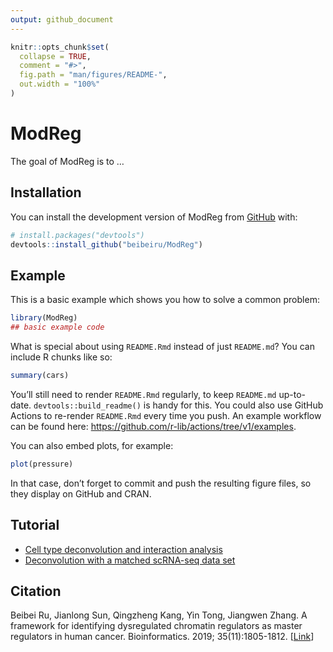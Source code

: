 ```yaml
---
output: github_document
---
```


<!-- README.md is generated from README.Rmd. Please edit that file -->

```r
knitr::opts_chunk$set(
  collapse = TRUE,
  comment = "#>",
  fig.path = "man/figures/README-",
  out.width = "100%"
)
```

# ModReg

<!-- badges: start -->
<!-- badges: end -->

The goal of ModReg is to ...

## Installation

You can install the development version of ModReg from [GitHub](https://github.com/) with:

``` r
# install.packages("devtools")
devtools::install_github("beibeiru/ModReg")
```

## Example

This is a basic example which shows you how to solve a common problem:

```r
library(ModReg)
## basic example code
```

What is special about using `README.Rmd` instead of just `README.md`? You can include R chunks like so:

```r
summary(cars)
```

You'll still need to render `README.Rmd` regularly, to keep `README.md` up-to-date. `devtools::build_readme()` is handy for this. You could also use GitHub Actions to re-render `README.Rmd` every time you push. An example workflow can be found here: <https://github.com/r-lib/actions/tree/v1/examples>.

You can also embed plots, for example:

```r
plot(pressure)
```

In that case, don't forget to commit and push the resulting figure files, so they display on GitHub and CRAN.


## Tutorial
* [Cell type deconvolution and interaction analysis](https://data2intelligence.github.io/SpaCET/articles/visium_BC.html)  
* [Deconvolution with a matched scRNA-seq data set](https://data2intelligence.github.io/SpaCET/articles/oldST_PDAC.html)

## Citation
Beibei Ru, Jianlong Sun, Qingzheng Kang, Yin Tong, Jiangwen Zhang. A framework for identifying dysregulated chromatin regulators as master regulators in human cancer. Bioinformatics. 2019; 35(11):1805-1812. [<a href="https://academic.oup.com/bioinformatics/article/35/11/1805/5144669" target="_blank">Link</a>]

